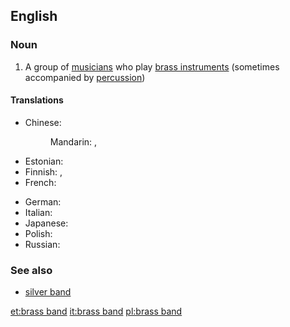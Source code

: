 ==English==
{{wikipedia}}

===Noun===
{{en-noun|head=[[brass]] [[band]]}}

# {{context|music|lang=en}} A group of [[musician]]s who play [[brass instrument]]s (sometimes accompanied by [[percussion]])

====Translations====
{{trans-top|group of musicians who play brass instruments}}
* Chinese:
*: Mandarin: {{t|cmn|銅管樂隊|sc=Hani}}, {{t|cmn|铜管乐队|tr=tóngguǎn yuèduì|sc=Hani}}
* Estonian: {{t-|et|puhkpilliorkester}}
* Finnish: {{t-|fi|puhallinorkesteri}}, {{t-|fi|torvisoittokunta}}
* French: {{t+|fr|fanfare|f}}
{{trans-mid}}
* German: {{t-|de|Blaskapelle|f}}
* Italian: {{t+|it|fanfara|f}}
* Japanese: {{t-|ja|ブラスバンド|tr=burasubando|sc=Jpan}}
* Polish: {{t-|pl|orkiestra dęta|f}}
* Russian: {{t-|ru|духовой оркестр|m|tr=duxovój orkéstr}}
{{trans-bottom}}

===See also===
* [[silver band]]

[[et:brass band]]
[[it:brass band]]
[[pl:brass band]]